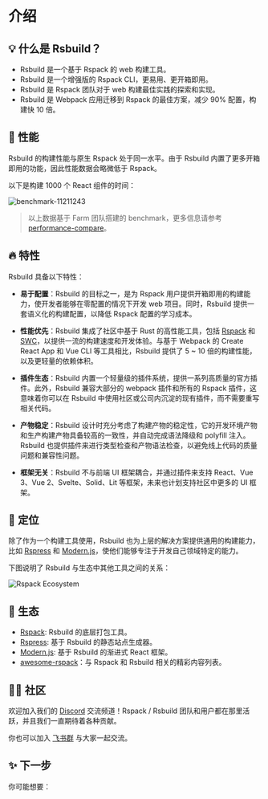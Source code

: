 # 介绍

## 💡 什么是 Rsbuild？

- Rsbuild 是一个基于 Rspack 的 web 构建工具。
- Rsbuild 是一个增强版的 Rspack CLI，更易用、更开箱即用。
- Rsbuild 是 Rspack 团队对于 web 构建最佳实践的探索和实现。
- Rsbuild 是 Webpack 应用迁移到 Rspack 的最佳方案，减少 90% 配置，构建快 10 倍。

## 🚀 性能

Rsbuild 的构建性能与原生 Rspack 处于同一水平。由于 Rsbuild 内置了更多开箱即用的功能，因此性能数据会略微低于 Rspack。

以下是构建 1000 个 React 组件的时间：

![benchmark-11211243](https://github.com/web-infra-dev/rsbuild/assets/7237365/d14dcdcd-ec08-4213-85d0-ab055db053ee)

> 以上数据基于 Farm 团队搭建的 benchmark，更多信息请参考 [performance-compare](https://github.com/rspack-contrib/performance-compare)。

## 🔥 特性

Rsbuild 具备以下特性：

- **易于配置**：Rsbuild 的目标之一，是为 Rspack 用户提供开箱即用的构建能力，使开发者能够在零配置的情况下开发 web 项目。同时，Rsbuild 提供一套语义化的构建配置，以降低 Rspack 配置的学习成本。

- **性能优先**：Rsbuild 集成了社区中基于 Rust 的高性能工具，包括 [Rspack](https://github.com/web-infra-dev/rspack) 和 [SWC](https://swc.rs/)，以提供一流的构建速度和开发体验。与基于 Webpack 的 Create React App 和 Vue CLI 等工具相比，Rsbuild 提供了 5 ~ 10 倍的构建性能，以及更轻量的依赖体积。

- **插件生态**：Rsbuild 内置一个轻量级的插件系统，提供一系列高质量的官方插件。此外，Rsbuild 兼容大部分的 webpack 插件和所有的 Rspack 插件，这意味着你可以在 Rsbuild 中使用社区或公司内沉淀的现有插件，而不需要重写相关代码。

- **产物稳定**：Rsbuild 设计时充分考虑了构建产物的稳定性，它的开发环境产物和生产构建产物具备较高的一致性，并自动完成语法降级和 polyfill 注入。Rsbuild 也提供插件来进行类型检查和产物语法检查，以避免线上代码的质量问题和兼容性问题。

- **框架无关**：Rsbuild 不与前端 UI 框架耦合，并通过插件来支持 React、Vue 3、Vue 2、Svelte、Solid、Lit 等框架，未来也计划支持社区中更多的 UI 框架。

## 🎯 定位

除了作为一个构建工具使用，Rsbuild 也为上层的解决方案提供通用的构建能力，比如 [Rspress](https://github.com/web-infra-dev/rspress) 和 [Modern.js](https://github.com/web-infra-dev/modern.js)，使他们能够专注于开发自己领域特定的能力。

下图说明了 Rsbuild 与生态中其他工具之间的关系：

![Rspack Ecosystem](https://github.com/web-infra-dev/rsbuild/assets/7237365/1ec93ad6-b8b1-475b-963f-cba1e7d79dec)

## 🦀 生态

- [Rspack](https://github.com/web-infra-dev/rspack): Rsbuild 的底层打包工具。
- [Rspress](https://github.com/web-infra-dev/rspress): 基于 Rsbuild 的静态站点生成器。
- [Modern.js](https://github.com/web-infra-dev/modern.js): 基于 Rsbuild 的渐进式 React 框架。
- [awesome-rspack](https://github.com/web-infra-dev/awesome-rspack)：与 Rspack 和 Rsbuild 相关的精彩内容列表。

## 🧑‍💻 社区

欢迎加入我们的 [Discord](https://discord.gg/mScJfeeT) 交流频道！Rspack / Rsbuild 团队和用户都在那里活跃，并且我们一直期待着各种贡献。

你也可以加入 [飞书群](https://applink.feishu.cn/client/chat/chatter/add_by_link?link_token=3c3vca77-bfc0-4ef5-b62b-9c5c9c92f1b4) 与大家一起交流。

## ✨ 下一步

你可能想要：


<NextSteps>
  <Step
    href="/guide/start/quick-start.html"
    title="快速上手"
    description="了解如何使用 Rsbuild"
  />
  <Step
    href="/guide/start/features.html"
    title="功能导航"
    description="了解 Rsbuild 提供的所有功能"
  />
  <Step
    href="/guide/basic/config.html"
    title="查阅配置"
    description="了解如何配置 Rsbuild"
  />
</NextSteps>
